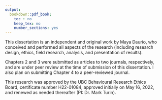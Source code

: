 ```yaml
---
output:
  bookdown::pdf_book:
    toc : no
    keep_tex: no
    number_sections: yes
---
```


<!-- This is mandatory! -->

This dissertation is an independent and original work by Maya Daurio, who conceived and 
performed all aspects of the research (including research design, ethics, field research, analysis, 
and presentation of results).

Chapters 2 and 3 were submitted as articles to two journals, respectively, and are under peer review at the time of submission of this dissertation. I also plan on submitting Chapter 4 to a peer-reviewed journal.

This research was approved by the UBC Behavioural Research Ethics Board, certificate number H22-01084, approved initially on May 16, 2022, and renewed as needed thereafter (PI: Dr. Mark Turin).